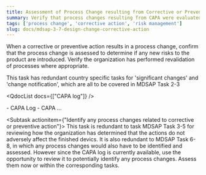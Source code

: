 ```yaml
---
title: Assessment of Process Change resulting from Corrective or Preventive Action
summary: Verify that process changes resulting from CAPA were evaluated for any new risks.
tags: ['process change', 'corrective action', 'risk management']
slug: docs/mdsap-3-7-design-change-corrective-action
---
```

<RegLang>
When a corrective or preventive action results in a process change, confirm that the process change is assessed to determine if any new risks to the product are introduced.
Verify the organization has performed revalidation of processes where appropriate.

This task has redundant country specific tasks for 'significant changes' and 'change notification', which are all to be covered in <QLink>MDSAP Task 2-3</QLink>
</RegLang>

<QdocList docs={["CAPA log"]} />

<ReportLang>
- CAPA Log
- CAPA ...
</ReportLang>

<Subtask actionitem={"Identify any process changes related to corrective or preventive action"}>
This task is redundant to task <QLink>MDSAP Task 3-5</QLink> for reviewing how the organization has determined that the actions do not adversely affect the finished devics.  It is also redundant to <QLink>MDSAP Task 6-8</QLink>, in which any process changes would also have to be identified and assessed.  However since the CAPA log is currently available, use the opportunity to review it to potentially identify any process changes. Assess them now or within the corresponding tasks.
</Subtask>